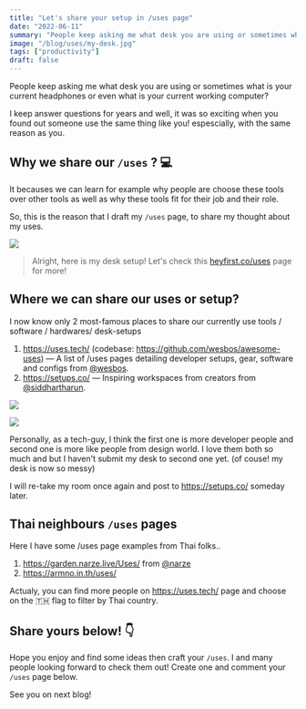 ```yaml
---
title: "Let's share your setup in /uses page"
date: "2022-06-11"
summary: "People keep asking me what desk you are using or sometimes what is your current headphones or even what is your current working computer?"
image: "/blog/uses/my-desk.jpg"
tags: ["productivity"]
draft: false
---
```


People keep asking me what desk you are using or sometimes what is your current headphones or even what is your current working computer?

I keep answer questions for years and well, it was so exciting when you found out someone use the same thing like you! espescially, with the same reason as you.

## Why we share our `/uses` ? 💻

It becauses we can learn for example why people are choose these tools over other tools as well as why these tools fit for their job and their role.

So, this is the reason that I draft my `/uses` page, to share my thought about my uses.

<Image src="/blog/uses/my-desk.jpg" height={924} width={1232} priority />

> Alright, here is my desk setup! Let's check this [heyfirst.co/uses](/uses) page for more!

## Where we can share our uses or setup?

I now know only 2 most-famous places to share our currently use tools / software / hardwares/ desk-setups

1. https://uses.tech/ (codebase: https://github.com/wesbos/awesome-uses) — A list of /uses pages detailing developer setups, gear, software and configs from [@wesbos](https://twitter.com/wesbos).
2. https://setups.co/ — Inspiring workspaces from creators from [@siddhartharun](https://twitter.com/siddhartharun).

<Image
  src="/blog/lets-share-your-setup-in-uses-page/uses-tech.png"
  height={844}
  width={1300}
  priority
/>

<Image
  src="/blog/lets-share-your-setup-in-uses-page/setups-co.png"
  height={844}
  width={1300}
  priority
/>

Personally, as a tech-guy, I think the first one is more developer people and second one is more like people from design world. I love them both so much and but I haven't submit my desk to second one yet. (of couse! my desk is now so messy)

I will re-take my room once again and post to https://setups.co/ someday later.

## Thai neighbours `/uses` pages

Here I have some /uses page examples from Thai folks..

1. https://garden.narze.live/Uses/ from [@narze](https://twitter.com/narze)
2. https://armno.in.th/uses/

Actualy, you can find more people on https://uses.tech/ page and choose on the 🇹🇭 flag to filter by Thai country.

## Share yours below! 👇

Hope you enjoy and find some ideas then craft your `/uses`. I and many people looking forward to check them out! Create one and comment your `/uses` page below.

See you on next blog!
